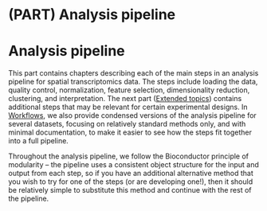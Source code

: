 # (PART) Analysis pipeline {-}

# Analysis pipeline {#analysis_pipeline}

This part contains chapters describing each of the main steps in an analysis pipeline for spatial transcriptomics data. The steps include loading the data, quality control, normalization, feature selection, dimensionality reduction, clustering, and interpretation. The next part ([Extended topics](#extended_topics)) contains additional steps that may be relevant for certain experimental designs. In [Workflows](#workflows), we also provide condensed versions of the analysis pipeline for several datasets, focusing on relatively standard methods only, and with minimal documentation, to make it easier to see how the steps fit together into a full pipeline.

Throughout the analysis pipeline, we follow the Bioconductor principle of modularity -- the pipeline uses a consistent object structure for the input and output from each step, so if you have an additional alternative method that you wish to try for one of the steps (or are developing one!), then it should be relatively simple to substitute this method and continue with the rest of the pipeline.


